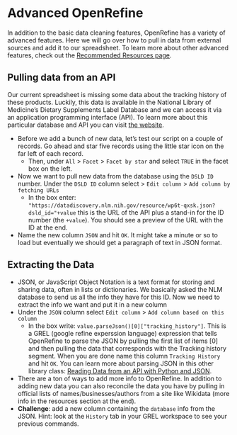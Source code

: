 # Advanced OpenRefine

In addition to the basic data cleaning features, OpenRefine has a variety of advanced features. Here we will go over how to pull in data from external sources and add it to our spreadsheet. To learn more about other advanced features, check out the [Recommended Resources page](https://arieldeardorff.github.io/OpenRefineWorkshop/recommended-resources-and-tutorials.html).

## Pulling data from an API

Our current spreadsheet is missing some data about the tracking history of these products. Luckily, this data is available in the National Library of Medicine's Dietary Supplements Label Database and we can access it via an application programming interface (API). To learn more about this particular database and API you can visit [the website](https://datadiscovery.nlm.nih.gov/Drugs-and-Supplements/Dietary-Supplements-Label-Database-DSLD-Product-In/wp6t-qxsk). 

- Before we add a bunch of new data, let’s test our script on a couple of records. Go ahead and star five records using the little star icon on the far left of each record. 
    + Then, under `All` > `Facet` > `Facet by star` and select `TRUE` in the facet box on the left.
- Now we want to pull new data from the database using the `DSLD ID` number. Under the `DSLD ID` column select > `Edit column` > `Add column by fetching URLs`
    + In the box enter: `"https://datadiscovery.nlm.nih.gov/resource/wp6t-qxsk.json?dsld_id="+value` this is the URL of the API plus a stand-in for the ID number (the `+value`). You should see a preview of the URL with the ID at the end.
- Name the new column `JSON` and hit `OK`. It might take a minute or so to load but eventually we should get a paragraph of text in JSON format. 

## Extracting the Data

- JSON, or JavaScript Object Notation is a text format for storing and sharing data, often in lists or dictionaries. We basically asked the NLM database to send us all the info they have for this ID. Now we need to extract the info we want and put it in a new column
- Under the `JSON` column select `Edit column` > `Add column based on this column`
    + In the box write: `value.parseJson()[0]["tracking_history"]`. This is a GREL (google refine experssion language) expression that tells OpenRefine to parse the JSON by pulling the first list of items [0] and then pulling the data that corresponds with the Tracking history segment. When you are done name this column `Tracking History` and hit `OK`. You can learn more about parsing JSON in this other library class: [Reading Data from an API with Python and JSON](https://courses.ucsf.edu/course/view.php?id=5247).
- There are a ton of ways to add more info to OpenRefine. In addition to adding new data you can also reconcile the data you have by pulling in official lists of names/businesses/authors from a site like Wikidata (more info in the resources section at the end).
- **Challenge**: add a new column containing the `database` info from the JSON. Hint: look at the `History` tab in your GREL workspace to see your previous commands.
